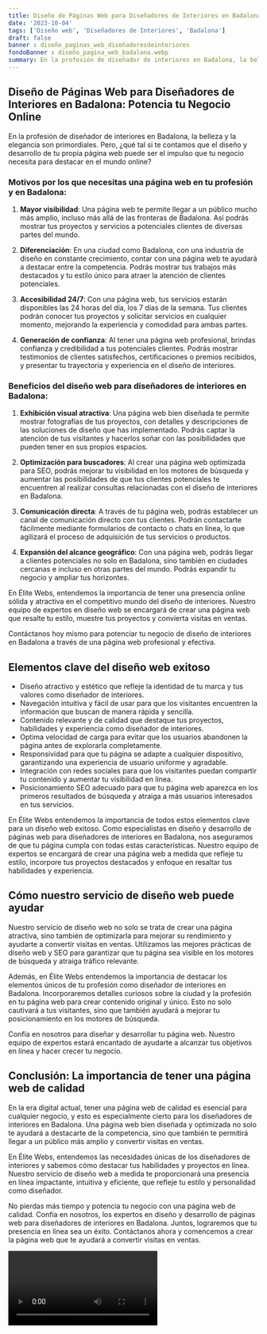 ```yaml
---
title: Diseño de Páginas Web para Diseñadores de Interiores en Badalona
date: '2023-10-04'
tags: ['Diseño web', 'Diseñadores de Interiores', 'Badalona']
draft: false
banner : diseño_paginas_web_diseñadoresdeinteriores
fondoBanner : diseño_pagina_web_badalona.webp
summary: En la profesión de diseñador de interiores en Badalona, la belleza y la elegancia son primordiales. Pero, ¿qué tal si te contamos que el diseño y desarrollo de tu propia página web puede ser el impulso que tu negocio necesita para destacar en el mundo online?
---
```


## Diseño de Páginas Web para Diseñadores de Interiores en Badalona: Potencia tu Negocio Online

En la profesión de diseñador de interiores en Badalona, la belleza y la elegancia son primordiales. Pero, ¿qué tal si te contamos que el diseño y desarrollo de tu propia página web puede ser el impulso que tu negocio necesita para destacar en el mundo online?

### Motivos por los que necesitas una página web en tu profesión y en Badalona:

1. **Mayor visibilidad**: Una página web te permite llegar a un público mucho más amplio, incluso más allá de las fronteras de Badalona. Así podrás mostrar tus proyectos y servicios a potenciales clientes de diversas partes del mundo.

2. **Diferenciación**: En una ciudad como Badalona, con una industria de diseño en constante crecimiento, contar con una página web te ayudará a destacar entre la competencia. Podrás mostrar tus trabajos más destacados y tu estilo único para atraer la atención de clientes potenciales.

3. **Accesibilidad 24/7**: Con una página web, tus servicios estarán disponibles las 24 horas del día, los 7 días de la semana. Tus clientes podrán conocer tus proyectos y solicitar servicios en cualquier momento, mejorando la experiencia y comodidad para ambas partes.

4. **Generación de confianza**: Al tener una página web profesional, brindas confianza y credibilidad a tus potenciales clientes. Podrás mostrar testimonios de clientes satisfechos, certificaciones o premios recibidos, y presentar tu trayectoria y experiencia en el diseño de interiores.

### Beneficios del diseño web para diseñadores de interiores en Badalona:

1. **Exhibición visual atractiva**: Una página web bien diseñada te permite mostrar fotografías de tus proyectos, con detalles y descripciones de las soluciones de diseño que has implementado. Podrás captar la atención de tus visitantes y hacerlos soñar con las posibilidades que pueden tener en sus propios espacios.

2. **Optimización para buscadores**: Al crear una página web optimizada para SEO, podrás mejorar tu visibilidad en los motores de búsqueda y aumentar las posibilidades de que tus clientes potenciales te encuentren al realizar consultas relacionadas con el diseño de interiores en Badalona.

3. **Comunicación directa**: A través de tu página web, podrás establecer un canal de comunicación directo con tus clientes. Podrán contactarte fácilmente mediante formularios de contacto o chats en línea, lo que agilizará el proceso de adquisición de tus servicios o productos.

4. **Expansión del alcance geográfico**: Con una página web, podrás llegar a clientes potenciales no solo en Badalona, sino también en ciudades cercanas e incluso en otras partes del mundo. Podrás expandir tu negocio y ampliar tus horizontes.

En Élite Webs, entendemos la importancia de tener una presencia online sólida y atractiva en el competitivo mundo del diseño de interiores. Nuestro equipo de expertos en diseño web se encargará de crear una página web que resalte tu estilo, muestre tus proyectos y convierta visitas en ventas.

Contáctanos hoy mismo para potenciar tu negocio de diseño de interiores en Badalona a través de una página web profesional y efectiva.

<GifSeo />

<Cta />

## Elementos clave del diseño web exitoso

- Diseño atractivo y estético que refleje la identidad de tu marca y tus valores como diseñador de interiores.
- Navegación intuitiva y fácil de usar para que los visitantes encuentren la información que buscan de manera rápida y sencilla.
- Contenido relevante y de calidad que destaque tus proyectos, habilidades y experiencia como diseñador de interiores.
- Optima velocidad de carga para evitar que los usuarios abandonen la página antes de explorarla completamente.
- Responsividad para que tu página se adapte a cualquier dispositivo, garantizando una experiencia de usuario uniforme y agradable.
- Integración con redes sociales para que los visitantes puedan compartir tu contenido y aumentar tu visibilidad en línea.
- Posicionamiento SEO adecuado para que tu página web aparezca en los primeros resultados de búsqueda y atraiga a más usuarios interesados en tus servicios.

En Élite Webs entendemos la importancia de todos estos elementos clave para un diseño web exitoso. Como especialistas en diseño y desarrollo de páginas web para diseñadores de interiores en Badalona, nos aseguramos de que tu página cumpla con todas estas características. Nuestro equipo de expertos se encargará de crear una página web a medida que refleje tu estilo, incorpore tus proyectos destacados y enfoque en resaltar tus habilidades y experiencia.

## Cómo nuestro servicio de diseño web puede ayudar

Nuestro servicio de diseño web no solo se trata de crear una página atractiva, sino también de optimizarla para mejorar su rendimiento y ayudarte a convertir visitas en ventas. Utilizamos las mejores prácticas de diseño web y SEO para garantizar que tu página sea visible en los motores de búsqueda y atraiga tráfico relevante.

Además, en Élite Webs entendemos la importancia de destacar los elementos únicos de tu profesión como diseñador de interiores en Badalona. Incorporaremos detalles curiosos sobre la ciudad y la profesión en tu página web para crear contenido original y único. Esto no solo cautivará a tus visitantes, sino que también ayudará a mejorar tu posicionamiento en los motores de búsqueda.

Confía en nosotros para diseñar y desarrollar tu página web. Nuestro equipo de expertos estará encantado de ayudarte a alcanzar tus objetivos en línea y hacer crecer tu negocio.

## Conclusión: La importancia de tener una página web de calidad

En la era digital actual, tener una página web de calidad es esencial para cualquier negocio, y esto es especialmente cierto para los diseñadores de interiores en Badalona. Una página web bien diseñada y optimizada no solo te ayudará a destacarte de la competencia, sino que también te permitirá llegar a un público más amplio y convertir visitas en ventas.

En Élite Webs, entendemos las necesidades únicas de los diseñadores de interiores y sabemos cómo destacar tus habilidades y proyectos en línea. Nuestro servicio de diseño web a medida te proporcionará una presencia en línea impactante, intuitiva y eficiente, que refleje tu estilo y personalidad como diseñador.

No pierdas más tiempo y potencia tu negocio con una página web de calidad. Confía en nosotros, los expertos en diseño y desarrollo de páginas web para diseñadores de interiores en Badalona. Juntos, lograremos que tu presencia en línea sea un éxito. Contáctanos ahora y comencemos a crear la página web que te ayudará a convertir visitas en ventas.

<Video />

<CtaBot job='Diseñadores de Interiores' city='Badalona'/>

<Gmaps query='Badalona+españa+maps' />